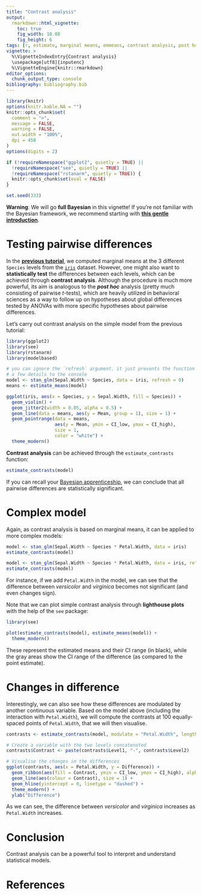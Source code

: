 ```yaml
---
title: "Contrast analysis"
output: 
  rmarkdown::html_vignette:
    toc: true
    fig_width: 10.08
    fig_height: 6
tags: [r, estimate, marginal means, emmeans, contrast analysis, post hoc, pairwise t tests]
vignette: >
  %\VignetteIndexEntry{Contrast analysis}
  \usepackage[utf8]{inputenc}
  %\VignetteEngine{knitr::rmarkdown}
editor_options: 
  chunk_output_type: console
bibliography: bibliography.bib
---
```


```r
library(knitr)
options(knitr.kable.NA = "")
knitr::opts_chunk$set(
  comment = ">",
  message = FALSE,
  warning = FALSE,
  out.width = "100%",
  dpi = 450
)
options(digits = 2)

if (!requireNamespace("ggplot2", quietly = TRUE) ||
  !requireNamespace("see", quietly = TRUE) ||
  !requireNamespace("rstanarm", quietly = TRUE)) {
  knitr::opts_chunk$set(eval = FALSE)
}

set.seed(333)
```

**Warning**: We will go **full Bayesian** in this vignette!
If you're not familiar
with the Bayesian framework, we recommend starting with [**this gentle introduction**](https://easystats.github.io/bayestestR/articles/bayestestR.html).

# Testing pairwise differences

In the [**previous tutorial**](https://easystats.github.io/estimate/articles/estimate_means.html),
we computed marginal means at the 3 different `Species` levels from the
[`iris`](https://en.wikipedia.org/wiki/Iris_flower_data_set) dataset. However,
one might also want to **statistically test** the differences between each
levels, which can be achieved through **contrast analysis**. Although the
procedure is much more powerful, its aim is analogous to the ***post hoc***
analysis (pretty much consisting of pairwise *t*-tests), which are heavily
utilized in behavioral sciences as a way to follow up on hypotheses about global
differences tested by ANOVAs with more specific hypotheses about pairwise
differences.

Let's carry out contrast analysis on the simple model from the previous tutorial:

```r
library(ggplot2)
library(see)
library(rstanarm)
library(modelbased)

# you can ignore the `refresh` argument, it just prevents the function from printing
# a few details to the console
model <- stan_glm(Sepal.Width ~ Species, data = iris, refresh = 0)
means <- estimate_means(model)
```

```r
ggplot(iris, aes(x = Species, y = Sepal.Width, fill = Species)) +
  geom_violin() +
  geom_jitter2(width = 0.05, alpha = 0.5) +
  geom_line(data = means, aes(y = Mean, group = 1), size = 1) +
  geom_pointrange(data = means, 
                  aes(y = Mean, ymin = CI_low, ymax = CI_high),
                  size = 1, 
                  color = "white") +
  theme_modern()
```

**Contrast analysis** can be achieved through the `estimate_contrasts`
function:

```r
estimate_contrasts(model)
```

If you can recall your [Bayesian apprenticeship](https://easystats.github.io/bayestestR/articles/example1.html),
we can conclude that all pairwise differences are statistically significant.

# Complex model

Again, as contrast analysis is based on marginal means, it can be applied to
more complex models:

```r
model <- stan_glm(Sepal.Width ~ Species * Petal.Width, data = iris)
estimate_contrasts(model)
```
```r
model <- stan_glm(Sepal.Width ~ Species * Petal.Width, data = iris, refresh = 0, iter = 1000, chains = 2)
estimate_contrasts(model)
```

For instance, if we add `Petal.Width` in the model, we can see that the
difference between *versicolor* and *virginica* becomes not significant (and
even changes sign).

Note that we can plot simple contrast analysis through **lighthouse plots** with
the help of the `see` package:

```r
library(see)

plot(estimate_contrasts(model), estimate_means(model)) +
  theme_modern()
```

These represent the estimated means and their CI range (in black), while the
gray areas show the CI range of the difference (as compared to the point
estimate).

# Changes in difference

Interestingly, we can also see how these differences are modulated by another
continuous variable. Based on the model above (including the interaction with
`Petal.Width`), we will compute the contrasts at 100 equally-spaced points of
`Petal.Width`, that we will then visualise.

```r
contrasts <- estimate_contrasts(model, modulate = "Petal.Width", length = 100)

# Create a variable with the two levels concatenated
contrasts$Contrast <- paste(contrasts$Level1, "-", contrasts$Level2)

# Visualise the changes in the differences
ggplot(contrasts, aes(x = Petal.Width, y = Difference)) +
  geom_ribbon(aes(fill = Contrast, ymin = CI_low, ymax = CI_high), alpha = 0.2) +
  geom_line(aes(colour = Contrast), size = 1) +
  geom_hline(yintercept = 0, linetype = "dashed") +
  theme_modern() +
  ylab("Difference")
```

As we can see, the difference between *versicolor* and *virginica* increases as
`Petal.Width` increases. 

# Conclusion

Contrast analysis can be a powerful tool to interpret and understand statistical
models.

# References
